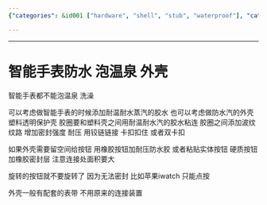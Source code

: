 ```yaml
---
{"categories": &id001 ["hardware", "shell", "stub", "waterproof"], "category": "Smartwatches", "date": "2022-06-18 04:48:24", "description": "This article discusses the design considerations for creating a smartwatch that can be used in hot springs or while showering. It highlights the importance of using heat and steam resistant adhesive, a protective case with sealant, ridges for added sealing strength, waterproof silicone covers or hard quality buttons with a silicone sealing layer, and avoiding rotatable buttons. The article also suggests that the case should come with a complementary strap and not use the original attachment system.", "tags": *id001, "title": "智能手表防水 泡温泉"}

---
```


------

# 智能手表防水 泡温泉 外壳

智能手表都不能泡温泉 洗澡

可以考虑做智能手表的时候添加耐温耐水蒸汽的胶水 也可以考虑做防水汽的外壳 塑料透明保护壳 胶圈要和塑料壳之间用耐温耐水汽的胶水粘连 胶圈之间添加波纹 纹路 增加密封强度 耐压 用铰链链接 卡扣扣住 或者双卡扣

如果外壳需要留空间给按钮 用橡胶按钮加耐压防水胶 或者粘贴实体按钮 硬质按钮加橡胶密封层 注意连接处面积要大

旋转的按钮就不要旋转了 因为无法密封 比如苹果iwatch 只能点按

外壳一般有配套的表带 不用原来的连接装置

